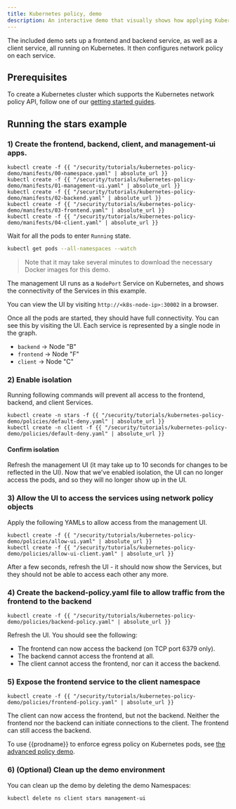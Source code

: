 ```yaml
---
title: Kubernetes policy, demo
description: An interactive demo that visually shows how applying Kubernetes policy allows and denies connections. 
---
```


The included demo sets up a frontend and backend service, as well as a client service, all
running on Kubernetes.  It then configures network policy on each service.

## Prerequisites

To create a Kubernetes cluster which supports the Kubernetes network policy API, follow
one of our [getting started guides](../../getting-started/index.mdx).

## Running the stars example

### 1) Create the frontend, backend, client, and management-ui apps.

```shell
kubectl create -f {{ "/security/tutorials/kubernetes-policy-demo/manifests/00-namespace.yaml" | absolute_url }}
kubectl create -f {{ "/security/tutorials/kubernetes-policy-demo/manifests/01-management-ui.yaml" | absolute_url }}
kubectl create -f {{ "/security/tutorials/kubernetes-policy-demo/manifests/02-backend.yaml" | absolute_url }}
kubectl create -f {{ "/security/tutorials/kubernetes-policy-demo/manifests/03-frontend.yaml" | absolute_url }}
kubectl create -f {{ "/security/tutorials/kubernetes-policy-demo/manifests/04-client.yaml" | absolute_url }}
```

Wait for all the pods to enter `Running` state.

```bash
kubectl get pods --all-namespaces --watch
```
> Note that it may take several minutes to download the necessary Docker images for this demo.

The management UI runs as a `NodePort` Service on Kubernetes, and shows the connectivity
of the Services in this example.

You can view the UI by visiting `http://<k8s-node-ip>:30002` in a browser.

Once all the pods are started, they should have full connectivity. You can see this by visiting the UI.  Each service is
represented by a single node in the graph.

- `backend` -> Node "B"
- `frontend` -> Node "F"
- `client` -> Node "C"

### 2) Enable isolation

Running following commands will prevent all access to the frontend, backend, and client Services.

```shell
kubectl create -n stars -f {{ "/security/tutorials/kubernetes-policy-demo/policies/default-deny.yaml" | absolute_url }}
kubectl create -n client -f {{ "/security/tutorials/kubernetes-policy-demo/policies/default-deny.yaml" | absolute_url }}
```

#### Confirm isolation

Refresh the management UI (it may take up to 10 seconds for changes to be reflected in the UI).
Now that we've enabled isolation, the UI can no longer access the pods, and so they will no longer show up in the UI.

### 3) Allow the UI to access the services using network policy objects

Apply the following YAMLs to allow access from the management UI.

```shell
kubectl create -f {{ "/security/tutorials/kubernetes-policy-demo/policies/allow-ui.yaml" | absolute_url }}
kubectl create -f {{ "/security/tutorials/kubernetes-policy-demo/policies/allow-ui-client.yaml" | absolute_url }}
```

After a few seconds, refresh the UI - it should now show the Services, but they should not be able to access each other any more.

### 4) Create the backend-policy.yaml file to allow traffic from the frontend to the backend

```shell
kubectl create -f {{ "/security/tutorials/kubernetes-policy-demo/policies/backend-policy.yaml" | absolute_url }}
```

Refresh the UI.  You should see the following:

- The frontend can now access the backend (on TCP port 6379 only).
- The backend cannot access the frontend at all.
- The client cannot access the frontend, nor can it access the backend.

### 5) Expose the frontend service to the client namespace

```shell
kubectl create -f {{ "/security/tutorials/kubernetes-policy-demo/policies/frontend-policy.yaml" | absolute_url }}
```

The client can now access the frontend, but not the backend.  Neither the frontend nor the backend
can initiate connections to the client.  The frontend can still access the backend.

To use {{prodname}} to enforce egress policy on Kubernetes pods, see [the advanced policy demo](/security/tutorials/kubernetes-policy-advanced).

### 6) (Optional) Clean up the demo environment

You can clean up the demo by deleting the demo Namespaces:

```bash
kubectl delete ns client stars management-ui
```
